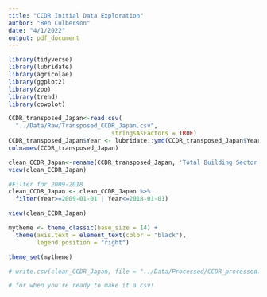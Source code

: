 ```yaml
---
title: "CCDR Initial Data Exploration"
author: "Ben Culberson"
date: "4/1/2022"
output: pdf_document
---
```


```r
library(tidyverse)
library(lubridate)
library(agricolae)
library(ggplot2)
library(zoo)
library(trend)
library(cowplot)
```

```r
CCDR_transposed_Japan<-read.csv(
  "../Data/Raw/Transposed_CCDR_Japan.csv",
                             stringsAsFactors = TRUE)
CCDR_transposed_Japan$Year <- lubridate::ymd(CCDR_transposed_Japan$Year , truncated = 2L)
colnames(CCDR_transposed_Japan)

```

```r
clean_CCDR_Japan<-rename(CCDR_transposed_Japan, 'Total Building Sector Mt CO2 Emissions'= CO2.emissions.by.sector..Mt.CO2.eq....Building, 'Total Bunker Fuels Sector Mt CO2 Emissions' = CO2.emissions.by.sector..Mt.CO2.eq....Bunker.Fuels, 'Total Electricity/Heat Sector Mt CO2 Emissions' = CO2.emissions.by.sector..Mt.CO2.eq....Electricity.Heat, 'Total Energy Sector Mt CO2 Emissions' = CO2.emissions.by.sector..Mt.CO2.eq....Energy, 'Total Fugitive Emissions Sector Mt CO2 Emissions' = CO2.emissions.by.sector..Mt.CO2.eq....Fugitive.Emissions, 'Total Industrial Processes Sector Mt CO2 Emissions' = CO2.emissions.by.sector..Mt.CO2.eq....Industrial.Processes, 'Total Land Use/Forestry Sector Mt CO2 Emissions' = CO2.emissions.by.sector..Mt.CO2.eq....Land.Use.Change.and.Forestry, 'Total Manufacturing/Construction Sector Mt CO2 Emissions' = CO2.emissions.by.sector..Mt.CO2.eq....Manufacturing.Construction, 'Total Other Fuel Combustion Sector Mt CO2 Emissions' = CO2.emissions.by.sector..Mt.CO2.eq....Other.Fuel.Combustion, 'Total Transportation Sector Mt CO2 Emissions' = CO2.emissions.by.sector..Mt.CO2.eq....Transportation, 'Annual GHG Growth' = GHG.growth..annual...,'Government Effectiveness Estimate' = Government.Effectiveness..Estimate, 'Per Capita Mt GHG Emissions' = Per.capita.GHG.emissions..tons.capita., 'Regulatory Quality Estimate' = Regulatory.Quality..Estimate, 'Rule of Law Estimate' = Rule.of.Law..Estimate, 'Share of Surface Occupied by Forest' = Share.of.surface.occupied.by.forest....of.total.)
view(clean_CCDR_Japan)
```

```r
#Filter for 2009-2018
clean_CCDR_Japan <- clean_CCDR_Japan %>%
  filter(Year>=2009-01-01 | Year<=2018-01-01)

view(clean_CCDR_Japan)
```


```r
mytheme <- theme_classic(base_size = 14) +
  theme(axis.text = element_text(color = "black"), 
        legend.position = "right")

theme_set(mytheme)
```

```r
# write.csv(clean_CCDR_Japan, file = "../Data/Processed/CCDR_processed.csv", row.names=FALSE)

# for when you're ready to make it a csv!
```



